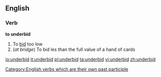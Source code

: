 ==English==
===Verb===
'''to underbid'''
# To [[bid]] too low
#(''at bridge'') To bid les than the full value of a hand of cards

[[Category:English verbs which are their own past participle]]

[[io:underbid]]
[[it:underbid]]
[[pl:underbid]]
[[ta:underbid]]
[[vi:underbid]]
[[zh:underbid]]